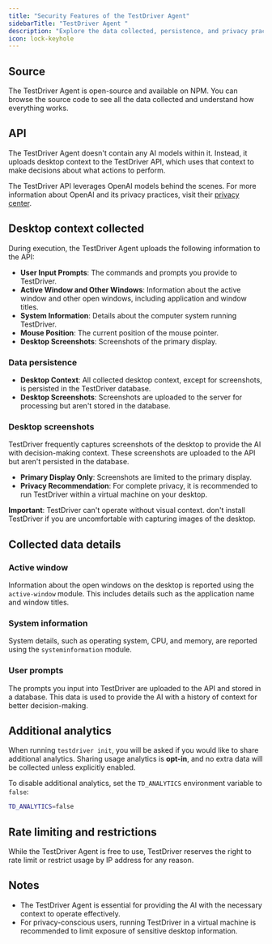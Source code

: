 ```yaml
---
title: "Security Features of the TestDriver Agent"
sidebarTitle: "TestDriver Agent "
description: "Explore the data collected, persistence, and privacy practices of the TestDriver Agent."
icon: lock-keyhole
---
```


## Source
The TestDriver Agent is open-source and available on NPM. You can browse the source code to see all the data collected and understand how everything works.

## API
The TestDriver Agent doesn't contain any AI models within it. Instead, it uploads desktop context to the TestDriver API, which uses that context to make decisions about what actions to perform. 

The TestDriver API leverages OpenAI models behind the scenes. For more information about OpenAI and its privacy practices, visit their [privacy center](https://openai.com/privacy).

## Desktop context collected
During execution, the TestDriver Agent uploads the following information to the API:

- **User Input Prompts**: The commands and prompts you provide to TestDriver.
- **Active Window and Other Windows**: Information about the active window and other open windows, including application and window titles.
- **System Information**: Details about the computer system running TestDriver.
- **Mouse Position**: The current position of the mouse pointer.
- **Desktop Screenshots**: Screenshots of the primary display.

### Data persistence
- **Desktop Context**: All collected desktop context, except for screenshots, is persisted in the TestDriver database.
- **Desktop Screenshots**: Screenshots are uploaded to the server for processing but aren't stored in the database.

### Desktop screenshots
TestDriver frequently captures screenshots of the desktop to provide the AI with decision-making context. These screenshots are uploaded to the API but aren't persisted in the database. 

- **Primary Display Only**: Screenshots are limited to the primary display.
- **Privacy Recommendation**: For complete privacy, it is recommended to run TestDriver within a virtual machine on your desktop.

**Important**: TestDriver can't operate without visual context. don't install TestDriver if you are uncomfortable with capturing images of the desktop.

## Collected data details

### Active window
Information about the open windows on the desktop is reported using the `active-window` module. This includes details such as the application name and window titles.

### System information
System details, such as operating system, CPU, and memory, are reported using the `systeminformation` module.

### User prompts
The prompts you input into TestDriver are uploaded to the API and stored in a database. This data is used to provide the AI with a history of context for better decision-making.

## Additional analytics
When running `testdriver init`, you will be asked if you would like to share additional analytics. Sharing usage analytics is **opt-in**, and no extra data will be collected unless explicitly enabled.

To disable additional analytics, set the `TD_ANALYTICS` environment variable to `false`:
```bash
TD_ANALYTICS=false
```

## Rate limiting and restrictions
While the TestDriver Agent is free to use, TestDriver reserves the right to rate limit or restrict usage by IP address for any reason.

## Notes
- The TestDriver Agent is essential for providing the AI with the necessary context to operate effectively.
- For privacy-conscious users, running TestDriver in a virtual machine is recommended to limit exposure of sensitive desktop information.
